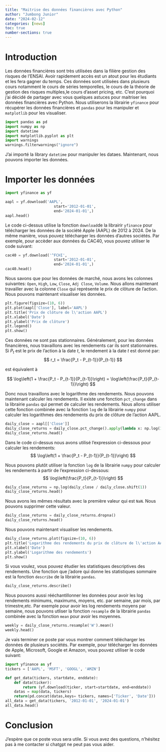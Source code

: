 ```yaml
---
title: "Maitrise des données financières avec Python"
author: "Jumbong Junior"
date: "2024-02-12"
categories: [news]
toc: true
number-sections: true
---
```


# Introduction

Les données financières sont très utilisées dans la filière gestion des risques de l'ENSAI. Avoir rapidement accès est un atout pour les étudiants et les fera gagner du temps. Ces données sont utilisées dans plusieurs cours notamment le cours de séries temporelles, le cours de la théorie de gestion des risques multiples,le cours d'asset pricing, etc.  C'est pourquoi j'ai décidé de partager avec vous quelques astuces pour maitriser les données financières avec Python. Nous utiliserons la librairie `yfinance` pour récupérer les données financières et `pandas` pour les manipuler et `matplotlib` pour les visualiser.

```python
import pandas as pd
import numpy as np
import datetime
import matplotlib.pyplot as plt
import warnings
warnings.filterwarnings("ignore")
```

J'ai importé la library `datetime` pour manipuler les dataes. Maintenant, nous pouvons importer les données.

# Importer les données

```python
import yfinance as yf

aapl = yf.download('AAPL', 
                      start='2012-01-01', 
                      end='2024-01-01',)
aapl.head()                    
```

Le code ci-dessus utilise la fonction `download`de la librairir `yfinance` pour télécharger les données de la société Apple (AAPL) de 2012 à 2024. De la même manière, vous pouvez télécharger les données d'autres sociétés. Par exemple, pour accèder aux données du CAC40, vous pouvez utiliser le code suivant:

```python
cac40 = yf.download('^FCHI', 
                      start='2012-01-01', 
                      end='2024-01-01',)
cac40.head()
```


Nous savons que pour les données de marché, nous avons les colonnes suivantes: `Open`, `High`, `Low`, `Close`, `Adj Close`, `Volume`. Nous allons maintenant travailler avec la colonne `Close` qui représente le prix de clôture de l'action. Nous pouvons maintenant visualiser les données.

```python

plt.figure(figsize=(10, 6))
plt.plot(aapl['Close'], label='AAPL')
plt.title('Prix de clôture de l\'action AAPL')
plt.xlabel('Date')
plt.ylabel('Prix de clôture')
plt.legend()
plt.show()
```

Ces données ne sont pas stationnaires. Généralement, pour les données financières, nous travaillons avec les rendements car ils sont stationnaires. Si $P_t$ est le prix de l'action à la date $t$, le rendement à la date $t$ est donné par:
$$
r_t = \frac{P_t - P_{t-1}}{P_{t-1}}
$$

est équivalent à 

$$
\log\left(1 + \frac{P_t - P_{t-1}}{P_{t-1}}\right) = \log\left(\frac{P_t}{P_{t-1}}\right)
$$

Donc nous travaillons avec le logarithme des rendements. Nous pouvons maintenant calculer les rendements. Il existe une fonction `pct_change` dans la librairie `pandas` qui permet de calculer les rendements. Nous allons utiliser cette fonction combinée avec la fonction `log` de la librairie `numpy` pour calculer les logarithmes des rendements du prix de clôture de l'action AAPL.


```python
daily_close = aapl[['Close']]
daily_close_returns = daily_close.pct_change().apply(lambda x: np.log(1+x))
daily_close_returns.head()
```

Dans le code ci-dessus nous avons utilisé l'expression ci-dessous pour calculer les rendements:
$$
\log\left(1 + \frac{P_t - P_{t-1}}{P_{t-1}}\right)
$$


Nous pouvons plutôt utiliser la fonction `log` de la librairie `numpy` pour calculer les rendements à partir de l'expression ci-dessous:
$$
\log\left(\frac{P_t}{P_{t-1}}\right)
$$

```python
daily_close_returns = np.log(daily_close / daily_close.shift(1))
daily_close_returns.head()
```

Nous avons les mêmes résultats avec la première valeur qui est `NaN`. Nous pouvons supprimer cette valeur.

```python
daily_close_returns = daily_close_returns.dropna()
daily_close_returns.head()
```

Nous pouvons maintenant visualiser les rendements.

```python
daily_close_returns.plot(figsize=(10, 6))
plt.title('Logarithme des rendements du prix de clôture de l\'action AAPL')
plt.xlabel('Date')
plt.ylabel('Logarithme des rendements')
plt.show()
```

Si vous voulez, vous pouvez étudier les statistiques descriptives des rendements. Une fonction que j'adore qui donne les statistiques sommaire est la fonction `describe` de la librairie `pandas`.

```python
daily_close_returns.describe()
```

Nous pouvons aussi rééchantillonner les données pour avoir les log rendements minimums, maximums, moyens, etc. par semaine, par mois, par trimestre,etc. Par exemple pour avoir les log rendements moyens par semaine, nous pouvons utliser la fonction `resample` de la librairie `pandas` combinée avec la fonction `mean` pour avoir les moyennes.

```python
weekly = daily_close_returns.resample('W').mean()
weekly.head()
```

Je vais terminer ce poste par vous montrer comment télécharger les données de plusieurs sociétés. Par exemple, pour télécharger les données de Apple, Microsoft, Google et Amazon, vous pouvez utiliser le code suivant:

```python
import yfinance as yf
tickers = ['AAPL', 'MSFT', 'GOOGL', 'AMZN']

def get_data(tickers, startdate, enddate):
    def data(ticker):
        return (yf.download(ticker, start=startdate, end=enddate))
    datas = map(data, tickers)
    return(pd.concat(datas,keys= tickers, names=['Ticker', 'Date']))
all_data = get_data(tickers, '2012-01-01', '2024-01-01')
all_data.head()
```

# Conclusion

J'espère que ce poste vous sera utile. Si vous avez des questions, n'hésitez pas à me contacter si chatgpt ne peut pas vous aider.
